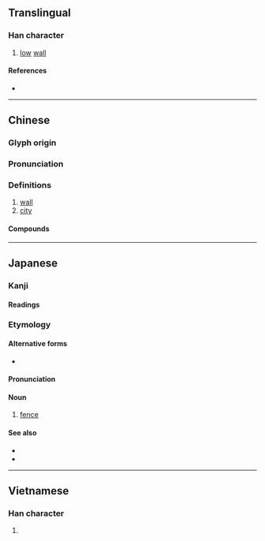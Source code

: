 {{character info/new}}
==Translingual==

===Han character===
{{Han char|rn=32|rad=土|as=06|sn=9|four=41116|canj=GMAM|ids=⿰土亘}}

# [[low]] [[wall]]

====References====
* {{Han ref|kx=0228.200|dkj=05060|dj=0464.170|hdz=10437.110|uh=57A3|ud=22435|bh=ABAE|bd=43950}}

----

==Chinese==
{{zh-forms}}

===Glyph origin===
{{Han etym}}

===Pronunciation===
{{zh-pron
|m=yuán
|c=wun4
|mc=y
|oc=y
|cat=
}}

===Definitions===
{{zh-hanzi}}

# [[wall]]
# [[city]]

====Compounds====
{{zh-der|三垣|垝垣|垣墉|垣牆|垣衣|城垣|堧垣|女垣|宸垣|寒垣|屬垣|屬垣有耳|張垣市|掖垣|敗宇頹垣|新垣|斷井頹垣|斷垣殘壁|斷壁殘垣|斷壁頹垣|殘垣敗壁|泥垣宮|牆垣|省垣|短垣自逾|破屋壞垣|破瓦頹垣|籬垣|粉垣|補垣塞穴|襄垣縣|踰垣|鑽穴踰垣|陳垣|西垣}}

----

==Japanese==

===Kanji===
{{ja-kanji|grade=c|rs=土06}}

====Readings====
{{ja-readings
|on=えん
|kun=かき-
}}

===Etymology===
{{ja-kanjitab|かき|yomi=k}}
{{rfe|ja}}

====Alternative forms====
* {{ja-r|牆|かき}}

====Pronunciation====
{{ja-pron|かき|acc=2|acc_ref=DJR|y=k}}

====Noun====
{{ja-noun|かき}}

# [[fence]]

====See also====
* {{ja-r|垣%根|かき%ね}}
* {{ja-r|柵|さく}}

----

==Vietnamese==

===Han character===
{{vi-hantu|[[viên]]|rs=土06}}

# {{defn|lang=vi|sort=土06}}